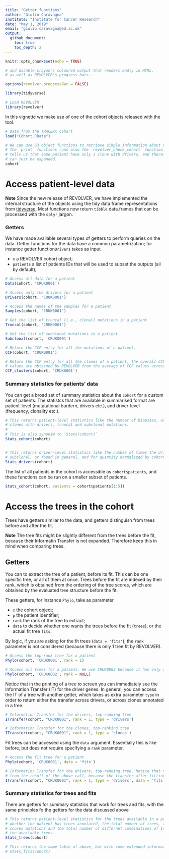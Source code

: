 ```yaml
---
title: "Getter functions"
author: "Giulio Caravagna"
institute: "Institute for Cancer Research"
date: "May 1, 2019"
email: "giulio.caravagna@ed.ac.uk"
output:
  github_document:
    toc: true
    toc_depth: 2
---
```



```r
knitr::opts_chunk$set(echo = TRUE)

# and disable crayon's coloured output that renders badly in HTML,
# as well as REVOLVER's progress bars...

options(revolver.progressBar = FALSE)

library(tidyverse)

```

```r
# Load REVOLVER 
library(revolver)
```

In this vignette we make use of one of the cohort objects released with the tool.
```r
# Data from the TRACERx cohort 
load("Cohort.RData") 

# We can use S3 object functions to retrieve simple information about the plot.
# The `print` functions runs also the `revolver_check_cohort` function which 
# tells us that some patient have only 1 clone with drivers, and therefore they
# can just be expanded.
cohort
```

# Access patient-level data

**Note** Since the new release of REVOLVER, we have implemented the internal structure
of the objects using the tidy data.frame representations from [tidyverse](https://www.tidyverse.org/). Most functions now return `tibble` data.frames that can be processed with the `dplyr` jargon.


### Getters 

We have made available several types of getters to perform queries on the data. 
Getter functions for the data have a common parametrization; for instance 
getter function`Drivers` takes as input

* `x` a REVOLVER cohort object;
* `patients` a list of patients IDs that will be used to subset the outputs (all by default);

```r
# Access all data for a patient
Data(cohort, 'CRUK0001')

# Access only the drivers for a patient
Drivers(cohort, 'CRUK0001')

# Access the names of the samples for a patient
Samples(cohort, 'CRUK0001')

# Get the list of truncal (i.e., clonal) mutations in a patient
Truncal(cohort, 'CRUK0001')

# Get the list of subclonal mutations in a patient
Subclonal(cohort, 'CRUK0001')

# Return the CCF entry for all the mutations of a patient,
CCF(cohort, 'CRUK0001')

# Return the CCF entry for all the clones of a patient, the overall CCF
# values are obtained by REVOLVER from the average of CCF values across clones.
CCF_clusters(cohort, 'CRUK0001')
```

### Summary statistics for patients' data

You can get a broad set of summary statistics about the `cohort` for a custom set of patients. The statistcs that are available in summarised format are patient-level (mutatational burdern, drivers etc.), and driver-level (frequency, clonality etc.). 

```r
# This returns patient-level statistics like the number of biopsies, overall mutations, drivers,
# clones with drivers, truncal and subclonal mutations.
# 
# This is also synonim to `Stats(cohort)`
Stats_cohort(cohort)


# This returns driver-level statistics like the number of times the driver is clonal,
# subclonal, or found in general, and for quantity normalized by cohort size (i.e., the percentage)
Stats_drivers(cohort)
```

The list of all patients in the cohort is accessible as `cohort$patients`, and these functions can be run on a smaller subset of patients.

```r
Stats_cohort(cohort, patients = cohort$patients[1:5])
```


# Access the trees in the cohort

Trees have getters similar to the data, and getters distinguish from trees before and after the fit.

**Note** The tree fits might be slightly different from the trees before the fit, because their Informatin Transfer is not expanded. Therefore keep this in mind when comparing trees.

## Getters

You can to extract the tree of a patient, before its fit. This can be one specific tree, or all of them at once. Trees before the fit are indexed by their rank, which is obtained from the ordering of the tree scores, which are obtained by the evaluated tree structure before the fit. 

These getters, for instance `Phylo`, take as parameter

* `x` the cohort object;
* `p` the patient identifier;
* `rank` the rank of the tree to extract;
* `data` to decide whether one wants the trees before the fit (`trees`), or the actual fit tree `fits`.

By logic, if you are asking for the fit trees (`data = 'fits'`), the `rank` parameter is not considered (because there is only 1 tree fit by REVOLVER). 

```r
# Access the top-rank tree for a patient
Phylo(cohort, 'CRUK0001', rank = 1)

# Access all trees for a patient. We use CRUK0002 because it has only 3 trees
Phylo(cohort, 'CRUK0002', rank = NULL)
```

Notice that in the printing of a tree to screen you can immediately see  the Information Transfer (IT) for the driver genes. In general, you can access the IT of a tree with another getter, which takes as extra parameter `type` in order to return either the transfer across drivers, or across clones annotated in a tree.

```r
# Information Transfer for the drivers, top-ranking tree
ITransfer(cohort, "CRUK0001", rank = 1, type = 'drivers')

# Information Transfer for the clones, top-ranking tree
ITransfer(cohort, "CRUK0001", rank = 1, type = 'clones')
```

Fit trees can be accessed using the `data` argument. Essentially this is like before, but does not require specifying a `rank` parameter.

```r
# Access the fit tree for a patient
Phylo(cohort, 'CRUK0001', data = 'fits')

# Information Transfer for the drivers, top-ranking tree. Notice that this is different
# from the result of the above call, because the transfer after fitting is expanded
ITransfer(cohort, "CRUK0001", rank = 1, type = 'drivers', data = 'fits')
```

### Summary statistics for trees and fits

There are getters for summary statistics that work for trees and fits, with the same principles fo the getters for the data discussed above

```r
# This returns patient-level statistics for the trees available in a patient. The tibble reports
# whether the patient has trees annotated, the total number of trees, their minimum and maximum
# scores mutations and the total number of differnet combinations of Information Transfer for 
# the available trees.
Stats_trees(cohort)

# This returns the same table of above, but with some extended information on the fits (like the fit rank, etc)
# Stats_fits(cohort)
```

